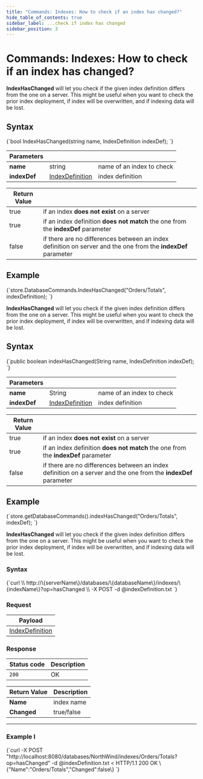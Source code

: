 ---
title: "Commands: Indexes: How to check if an index has changed?"
hide_table_of_contents: true
sidebar_label: ...check if index has changed
sidebar_position: 3
---




# Commands: Indexes: How to check if an index has changed?
<LanguageSwitcher supportedLanguages={supportedLanguages} />
<LanguageContent language="csharp">


**IndexHasChanged** will let you check if the given index definition differs from the one on a server. This might be useful when you want to check the prior index deployment, if index will be overwritten, and if indexing data will be lost.

## Syntax

<TabItem value="index_has_changed_1" label="index_has_changed_1">
<CodeBlock language="csharp">
{`bool IndexHasChanged(string name, IndexDefinition indexDef);
`}
</CodeBlock>
</TabItem>

| Parameters | | |
| ------------- | ------------- | ----- |
| **name** | string | name of an index to check |
| **indexDef** | [IndexDefinition](../../../../glossary/index-definition.mdx) | index definition |

| Return Value | |
| ------------- | ----- |
| true | if an index **does not exist** on a server |
| true | if an index definition **does not match** the one from the **indexDef** parameter |
| false | if there are no differences between an index definition on server and the one from the **indexDef** parameter |

## Example

<TabItem value="index_has_changed_2" label="index_has_changed_2">
<CodeBlock language="csharp">
{`store.DatabaseCommands.IndexHasChanged("Orders/Totals", indexDefinition);
`}
</CodeBlock>
</TabItem>


</LanguageContent>
<LanguageContent language="java">


**IndexHasChanged** will let you check if the given index definition differs from the one on a server. This might be useful when you want to check the prior index deployment, if index will be overwritten, and if indexing data will be lost.

## Syntax

<TabItem value="index_has_changed_1" label="index_has_changed_1">
<CodeBlock language="java">
{`public boolean indexHasChanged(String name, IndexDefinition indexDef);
`}
</CodeBlock>
</TabItem>

| Parameters | | |
| ------------- | ------------- | ----- |
| **name** | String | name of an index to check |
| **indexDef** | [IndexDefinition](../../../../glossary/index-definition.mdx) | index definition |

| Return Value | |
| ------------- | ----- |
| true | if an index **does not exist** on a server |
| true | if an index definition **does not match** the one from the **indexDef** parameter |
| false | if there are no differences between an index definition on a server and the one from  the **indexDef** parameter |

## Example

<TabItem value="index_has_changed_2" label="index_has_changed_2">
<CodeBlock language="java">
{`store.getDatabaseCommands().indexHasChanged("Orders/Totals", indexDef);
`}
</CodeBlock>
</TabItem>


</LanguageContent>
<LanguageContent language="http">


**IndexHasChanged** will let you check if the given index definition differs from the one on a server. This might be useful when you want to check the prior index deployment, if index will be overwritten, and if indexing data will be lost.

### Syntax

<TabItem value="json" label="json">
<CodeBlock language="json">
{`curl \\
	http://\{serverName\}/databases/\{databaseName\}/indexes/\{indexName\}?op=hasChanged \\
	-X POST
	-d @indexDefinition.txt
`}
</CodeBlock>
</TabItem>

### Request

| Payload |
| ------- |
| [IndexDefinition](../../../../glossary/index-definition.mdx) |

### Response

| Status code | Description |
| ----------- | - |
| `200` | OK |

| Return Value | Description |
| ------------- | ------------- |
| **Name** | index name |
| **Changed** | true/false |

---

### Example I

<TabItem value="json" label="json">
<CodeBlock language="json">
{`curl -X POST "http://localhost:8080/databases/NorthWind/indexes/Orders/Totals?op=hasChanged" 
	-d @indexDefinition.txt
< HTTP/1.1 200 OK
\{"Name":"Orders/Totals","Changed":false\}
`}
</CodeBlock>
</TabItem>


</LanguageContent>

<!---
- [GetIndex](../../../../client-api/commands/indexes/get)
- [PutIndex](../../../../client-api/commands/indexes/put)
- [DeleteIndex](../../../../client-api/commands/indexes/delete)

-->